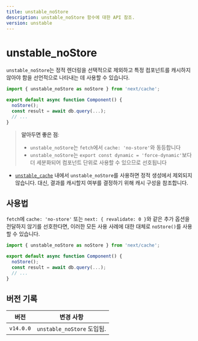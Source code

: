 ```yaml
---
title: unstable_noStore
description: unstable_noStore 함수에 대한 API 참조.
version: unstable
---
```


# unstable_noStore

`unstable_noStore`는 정적 렌더링을 선택적으로 제외하고 특정 컴포넌트를 캐시하지 않아야 함을 선언적으로 나타내는 데 사용할 수 있습니다.

```jsx
import { unstable_noStore as noStore } from 'next/cache';

export default async function Component() {
  noStore();
  const result = await db.query(...);
  // ...
}
```

> **알아두면 좋은 점**:
>
> - `unstable_noStore`는 `fetch`에서 `cache: 'no-store'`와 동등합니다
> - `unstable_noStore`는 `export const dynamic = 'force-dynamic'`보다 더 세분화되어 컴포넌트 단위로 사용할 수 있으므로 선호됩니다

- [`unstable_cache`](/docs/app/api-reference/functions/unstable_cache) 내에서 `unstable_noStore`를 사용하면 정적 생성에서 제외되지 않습니다. 대신, 결과를 캐시할지 여부를 결정하기 위해 캐시 구성을 참조합니다.

## 사용법

`fetch`에 `cache: 'no-store'` 또는 `next: { revalidate: 0 }`와 같은 추가 옵션을 전달하지 않기를 선호한다면, 이러한 모든 사용 사례에 대한 대체로 `noStore()`를 사용할 수 있습니다.

```jsx
import { unstable_noStore as noStore } from 'next/cache';

export default async function Component() {
  noStore();
  const result = await db.query(...);
  // ...
}
```

## 버전 기록

| 버전      | 변경 사항                  |
| --------- | -------------------------- |
| `v14.0.0` | `unstable_noStore` 도입됨. |
